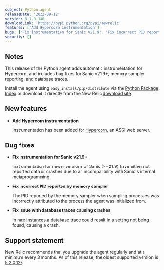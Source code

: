```yaml
---
subject: Python agent
releaseDate: '2022-09-12'
version: 8.1.0.180
downloadLink: 'https://pypi.python.org/pypi/newrelic'
features: ['Add Hypercorn instrumentation']
bugs: ['Fix instrumentation for Sanic v21.9', 'Fix incorrect PID reported by memory sampler', 'Fix issue with database traces causing crashes']
security: []
---
```


## Notes

This release of the Python agent adds automatic instrumentation for Hypercorn, and includes bug fixes for Sanic v21.9+, memory sampler reporting, and database traces.

Install the agent using `easy_install/pip/distribute` via the [Python Package Index](https://pypi.python.org/pypi/newrelic) or download it directly from the New Relic [download site](http://download.newrelic.com/python_agent/release).

## New features

* **Add Hypercorn instrumentation**

    Instrumentation has been added for [Hypercorn](https://github.com/pgjones/hypercorn/), an ASGI web server.

## Bug fixes

* **Fix instrumentation for Sanic v21.9+**

    Instrumentation for newer versions of Sanic (>=21.9) have either not reported data or crashed due to an incompatibility with Sanic's internal metaprogramming.

* **Fix incorrect PID reported by memory sampler**

    The PID reported by the memory sampler when sampling processes was incorrectly attributed to the process the agent was initialized from.

* **Fix issue with database traces causing crashes**

    In rare instances a database trace could result in a setting not being found, causing a crash.

## Support statement

New Relic recommends that you upgrade the agent regularly and at a minimum every 3 months. As of this release, the oldest supported version is [5.2.0.127](https://docs.newrelic.com/docs/release-notes/agent-release-notes/python-release-notes/python-agent-520127/).
